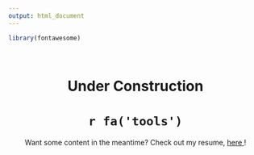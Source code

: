 ```yaml
---
output: html_document
---
```


```r
library(fontawesome)
```

<br>

<center>
<span class="fas fa-tools"></span> 

<h1> Under Construction </h1>

<h1> `r fa('tools')` </h1>


Want some content in the meantime? Check out my resume, <a href='https://github.com/jemceach/jemceach.github.io/raw/master/resume.pdf'> here </a>!

</center>


